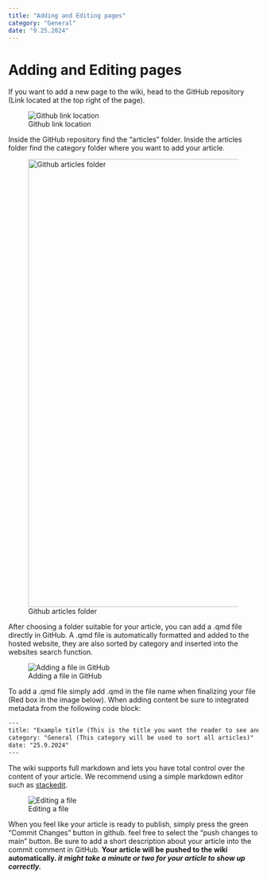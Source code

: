```yaml
---
title: "Adding and Editing pages"
category: "General"
date: "9.25.2024"
---
```


# Adding and Editing pages

If you want to add a new page to the wiki, head to the GitHub repository (Link located at the top right of the page).

![Github link location](tutorialimg1.png)

Inside the GitHub repository find the "articles" folder. Inside the articles folder find the category folder where you want to add your article.

![Github articles folder](tutorialimg2.png){fig-align="center" width="900"}

After choosing a folder suitable for your article, you can add a .qmd file directly in GitHub. A .qmd file is automatically formatted and added to the hosted website, they are also sorted by category and inserted into the websites search function.

![Adding a file in GitHub](tutorialimg3.png)

To add a .qmd file simply add .qmd in the file name when finalizing your file (Red box in the image below). When adding content be sure to integrated metadata from the following code block:

``` {#metadata .HTML}
---
title: "Example title (This is the title you want the reader to see and "interact" with)"
category: "General (This category will be used to sort all articles)"
date: "25.9.2024"
---
```

The wiki supports full markdown and lets you have total control over the content of your article. We recommend using a simple markdown editor such as [stackedit](https://stackedit.io/).

![Editing a file](tutorialimg4.png)

When you feel like your article is ready to publish, simply press the green "Commit Changes" button in github. feel free to select the "push changes to main" button. Be sure to add a short description about your article into the commit comment in GitHub. **Your article will be pushed to the wiki automatically. *it might take a minute or two for your article to show up correctly.***